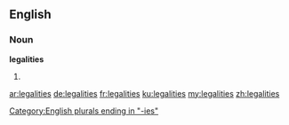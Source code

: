 ==English==

===Noun===
'''legalities'''

# {{plural of|legality}}

[[Category:English plurals ending in "-ies"]]

[[ar:legalities]]
[[de:legalities]]
[[fr:legalities]]
[[ku:legalities]]
[[my:legalities]]
[[zh:legalities]]